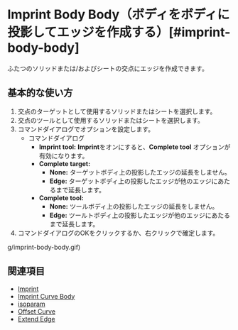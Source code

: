 
# Imprint Body Body（ボディをボディに投影してエッジを作成する）[#imprint-body-body]

<Reference shortcut="Shift + I" command="Imprint" button="推奨コマンドメニューで" buttonIcon='button-imprint' />

ふたつのソリッドまたは/およびシートの交点にエッジを作成できます。

## 基本的な使い方

1. 交点のターゲットとして使用するソリッドまたはシートを選択します。
2. 交点のツールとして使用するソリッドまたはシートを選択します。
3. コマンドダイアログでオプションを設定します。
     - <Kst>コマンドダイアログ</Kst>
          - **Imprint tool:** **Imprint**をオンにすると、**Complete tool** オプションが有効になります。
          - **Complete target:**
               - **None:** ターゲットボディ上の投影したエッジの延長をしません。
               - **Edge:** ターゲットボディ上の投影したエッジが他のエッジにあたるまで延長します。
          - **Complete tool:**
               - **None:** ツールボディ上の投影したエッジの延長をしません。
               - **Edge:** ツールトボディ上の投影したエッジが他のエッジにあたるまで延長します。  
4. コマンドダイアログのOKをクリックするか、右クリックで確定します。

<VideoPlayer fileName="imprint-body-body"/>g/imprint-body-body.gif)

## 関連項目
- [Imprint](imprint)
- [Imprint Curve Body](imprint-curve-body)
- [isoparam](isoparam)
- [Offset Curve](offset-curve)
- [Extend Edge](extend-edge)